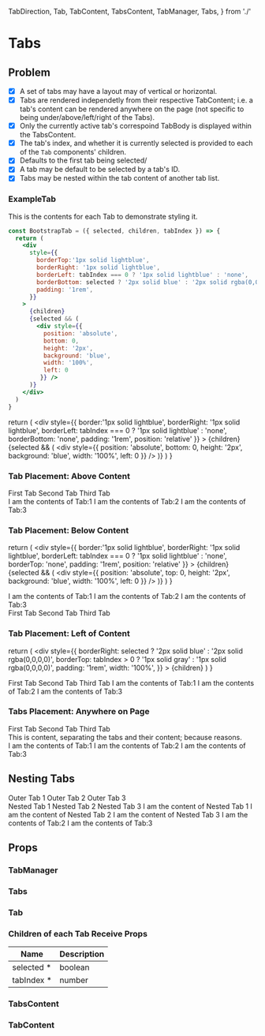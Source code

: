   TabDirection,
  Tab,
  TabContent,
  TabsContent,
  TabManager,
  Tabs,
} from './'

<Meta title="2020-02-29: Tabs" />

# Tabs

<KataLinks kataDirectory="Tabs" />

## Problem

- [x] A set of tabs may have a layout may of vertical or horizontal.
- [x] Tabs are rendered independetly from their respective TabContent; i.e. a tab's content can be rendered anywhere on the page (not specific to being under/above/left/right of the Tabs).
- [x] Only the currently active tab's correspoind TabBody is displayed within the TabsContent.
- [x] The tab's index, and whether it is currently selected is provided to each of the `Tab` components' children.
- [x] Defaults to the first tab being selected/
- [x] A tab may be default to be selected by a tab's ID.
- [x] Tabs may be nested within the tab content of another tab list.

### ExampleTab

This is the contents for each Tab to demonstrate styling it.

```jsx
const BootstrapTab = ({ selected, children, tabIndex }) => {
  return (
    <div
      style={{
        borderTop:'1px solid lightblue',
        borderRight: '1px solid lightblue',
        borderLeft: tabIndex === 0 ? '1px solid lightblue' : 'none',
        borderBottom: selected ? '2px solid blue' : '2px solid rgba(0,0,0,0)',
        padding: '1rem',
      }}
    >
      {children}
      {selected && (
        <div style={{
          position: 'absolute',
          bottom: 0,
          height: '2px',
          background: 'blue',
          width: '100%',
          left: 0
         }} />
      )}
    </div>
  )
}
```

  return (
    <div
      style={{
        border:'1px solid lightblue',
        borderRight: '1px solid lightblue',
        borderLeft: tabIndex === 0 ? '1px solid lightblue' : 'none',
        borderBottom: 'none',
        padding: '1rem',
        position: 'relative'
      }}
    >
      {children}
      {selected && (
        <div style={{
          position: 'absolute',
          bottom: 0,
          height: '2px',
          background: 'blue',
          width: '100%',
          left: 0
         }} />
      )}
    </div>
  )
}

### Tab Placement: Above Content

<Preview>
  <TabManager>
    <Tabs>
      <Tab id="Tab:1">
        <BootstrapTab>First Tab</BootstrapTab>
      </Tab>
      <Tab id="Tab:2">
        <BootstrapTab>Second Tab</BootstrapTab>
      </Tab>
      <Tab id="Tab:3">
        <BootstrapTab>Third Tab</BootstrapTab>
      </Tab>
    </Tabs>
    <div style={{border: '1px solid lightblue', padding: '1rem'}}>
    <TabsContent>
      <TabContent tabId="Tab:1">I am the contents of Tab:1</TabContent>
      <TabContent tabId="Tab:2">I am the contents of Tab:2</TabContent>
      <TabContent tabId="Tab:3">I am the contents of Tab:3</TabContent>
    </TabsContent>
    </div>
  </TabManager>
</Preview>

### Tab Placement: Below Content

  return (
    <div
      style={{
        border:'1px solid lightblue',
        borderRight: '1px solid lightblue',
        borderLeft:
          tabIndex === 0 ? '1px solid lightblue' : 'none',
        borderTop: 'none',
        padding: '1rem',
        position: 'relative'
      }}
    >
      {children}
      {selected && (
        <div style={{
          position: 'absolute',
          top: 0,
          height: '2px',
          background: 'blue',
          width: '100%',
          left: 0
         }} />
      )}
    </div>
  )
}

<Preview>
  <TabManager>
    <div style={{border: '1px solid lightblue', padding: '1rem'}}>
      <TabsContent>
        <TabContent tabId="Tab:1">I am the contents of Tab:1</TabContent>
        <TabContent tabId="Tab:2">I am the contents of Tab:2</TabContent>
        <TabContent tabId="Tab:3">I am the contents of Tab:3</TabContent>
      </TabsContent>
    </div>
    <Tabs>
      <Tab id="Tab:1">
        <BelowContent>First Tab</BelowContent>
      </Tab>
      <Tab id="Tab:2">
        <BelowContent>Second Tab</BelowContent>
      </Tab>
      <Tab id="Tab:3">
        <BelowContent>Third Tab</BelowContent>
      </Tab>
    </Tabs>
  </TabManager>
</Preview>

### Tab Placement: Left of Content

  return (
    <div
      style={{
        borderRight: selected ? '2px solid blue' : '2px solid rgba(0,0,0,0)',
        borderTop: tabIndex > 0 ? '1px solid gray' : '1px solid rgba(0,0,0,0)',
        padding: '1rem',
        width: '100%',
      }}
    >
      {children}
    </div>
  )
}

<Preview>
  <TabManager>
    <SpacedGroup spacing={8}>
      <Tabs direction={TabDirection.vertical}>
        <Tab id="Tab:1">
          <VerticalTab>First Tab</VerticalTab>
        </Tab>
        <Tab id="Tab:2">
          <VerticalTab>Second Tab</VerticalTab>
        </Tab>
        <Tab id="Tab:3">
          <VerticalTab>Third Tab</VerticalTab>
        </Tab>
      </Tabs>
      <TabsContent>
        <TabContent tabId="Tab:1">I am the contents of Tab:1</TabContent>
        <TabContent tabId="Tab:2">I am the contents of Tab:2</TabContent>
        <TabContent tabId="Tab:3">I am the contents of Tab:3</TabContent>
      </TabsContent>
    </SpacedGroup>
  </TabManager>
</Preview>

### Tabs Placement: Anywhere on Page

<Preview>
  <TabManager defaultSelected="Tab:2">
    <SpacedGroup spacing={8}>
      <Tabs direction={TabDirection.vertical}>
        <Tab id="Tab:1">
          <VerticalTab>First Tab</VerticalTab>
        </Tab>
        <Tab id="Tab:2">
          <VerticalTab>Second Tab</VerticalTab>
        </Tab>
        <Tab id="Tab:3">
          <VerticalTab>Third Tab</VerticalTab>
        </Tab>
      </Tabs>
      <div>
        This is content, separating the tabs and their content; because reasons.
      </div>
      <TabsContent>
        <TabContent tabId="Tab:1">I am the contents of Tab:1</TabContent>
        <TabContent tabId="Tab:2">I am the contents of Tab:2</TabContent>
        <TabContent tabId="Tab:3">I am the contents of Tab:3</TabContent>
      </TabsContent>
    </SpacedGroup>
  </TabManager>
</Preview>

## Nesting Tabs

<Preview>
  <TabManager defaultSelected="Tab:1">
      <div style={{borderBottom: '1px solid black'}}>
        <Tabs>
          <Tab id="Tab:1">
            <BootstrapTab>Outer Tab 1</BootstrapTab>
          </Tab>
          <Tab id="Tab:2">
            <BootstrapTab>Outer Tab 2</BootstrapTab>
          </Tab>
          <Tab id="Tab:3">
            <BootstrapTab>Outer Tab 3</BootstrapTab>
          </Tab>
        </Tabs>
      </div>
      <TabsContent>
        <TabContent tabId="Tab:1">
          <TabManager>
            <Tabs>
              <Tab id="Tab:11">
                <BootstrapTab>Nested Tab 1</BootstrapTab>
              </Tab>
              <Tab id="Tab:12">
                <BootstrapTab>Nested Tab 2</BootstrapTab>
              </Tab>
              <Tab id="Tab:13">
                <BootstrapTab>Nested Tab 3</BootstrapTab>
              </Tab>
            </Tabs>
              <TabContent tabId="Tab:11">I am the content of Nested Tab 1</TabContent>
              <TabContent tabId="Tab:12">I am the content of Nested Tab 2</TabContent>
              <TabContent tabId="Tab:13">I am the content of Nested Tab 3</TabContent>
          </TabManager>
          </TabContent>
        <TabContent tabId="Tab:2">I am the contents of Tab:2</TabContent>
        <TabContent tabId="Tab:3">I am the contents of Tab:3</TabContent>
      </TabsContent>
  </TabManager>
</Preview>


## Props

### TabManager

<Props of={TabManager} />

### Tabs

<Props of={Tabs} />

### Tab

<Props of={Tab} />

### Children of each Tab Receive Props

<table style={{width: '100%'}}>
  <thead>
    <tr>
      <th>Name</th>
      <th>Description</th>
    </tr>
  </thead>
  <tbody>
    <tr>
      <td>
        <span>selected</span>
        <span title="Required">*</span>
      </td>
      <td>
        <div>
          <span>boolean</span>
        </div>
      </td>
    </tr>
    <tr>
      <td>
        <span>tabIndex</span>
        <span title="Required">*</span>
      </td>
      <td>
        <div>
          <span>number</span>
        </div>
      </td>
    </tr>
  </tbody>
</table>

### TabsContent

<Props of={TabsContent} />

### TabContent

<Props of={TabContent} />
